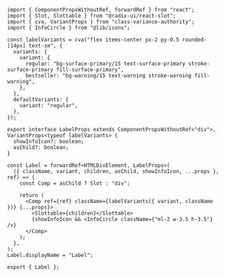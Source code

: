 ```tsx
import { ComponentPropsWithoutRef, forwardRef } from "react";
import { Slot, Slottable } from "@radix-ui/react-slot";
import { cva, VariantProps } from "class-variance-authority";
import { InfoCircle } from "@lib/icons";

const labelVariants = cva("flex items-center px-2 py-0.5 rounded-[14px] text-sm", {
  variants: {
    variant: {
      regular: "bg-surface-primary/15 text-surface-primary stroke-surface-primary fill-surface-primary",
      bestseller: "bg-warning/15 text-warning stroke-warning fill-warning",
    },
  },
  defaultVariants: {
    variant: "regular",
  },
});

export interface LabelProps extends ComponentPropsWithoutRef<"div">, VariantProps<typeof labelVariants> {
  showInfoIcon?: boolean;
  asChild?: boolean;
}

const Label = forwardRef<HTMLDivElement, LabelProps>(
  ({ className, variant, children, asChild, showInfoIcon, ...props }, ref) => {
    const Comp = asChild ? Slot : "div";

    return (
      <Comp ref={ref} className={labelVariants({ variant, className })} {...props}>
        <Slottable>{children}</Slottable>
        {showInfoIcon && <InfoCircle className={"ml-2 w-3.5 h-3.5"} />}
      </Comp>
    );
  },
);
Label.displayName = "Label";

export { Label };

```